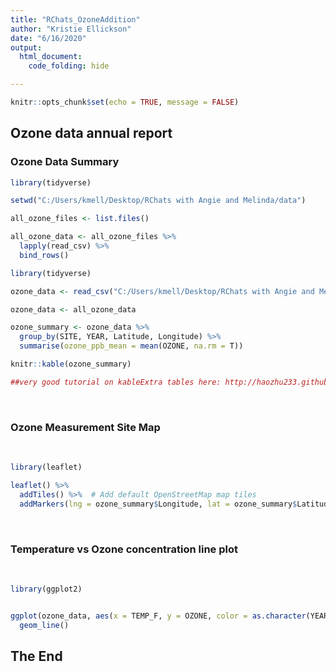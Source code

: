 ---
title: "RChats_OzoneAddition"
author: "Kristie Ellickson"
date: "6/16/2020"
output: 
  html_document: 
    code_folding: hide

---

```{r setup, include=FALSE}
knitr::opts_chunk$set(echo = TRUE, message = FALSE)
```

## Ozone data annual report


### Ozone Data Summary


```{r update data, echo = FALSE}

library(tidyverse)

setwd("C:/Users/kmell/Desktop/RChats with Angie and Melinda/data")

all_ozone_files <- list.files()

all_ozone_data <- all_ozone_files %>%
  lapply(read_csv) %>%
  bind_rows()

```


```{r ozone read, echo = FALSE}

library(tidyverse)

ozone_data <- read_csv("C:/Users/kmell/Desktop/RChats with Angie and Melinda/data/ozone_2016.csv")

ozone_data <- all_ozone_data

ozone_summary <- ozone_data %>%
  group_by(SITE, YEAR, Latitude, Longitude) %>%
  summarise(ozone_ppb_mean = mean(OZONE, na.rm = T))

knitr::kable(ozone_summary)

##very good tutorial on kableExtra tables here: http://haozhu233.github.io/kableExtra/awesome_table_in_html.html
```

<br>

### Ozone Measurement Site Map

<br>


```{r ozone map, echo = FALSE}
library(leaflet)

leaflet() %>%
  addTiles() %>%  # Add default OpenStreetMap map tiles
  addMarkers(lng = ozone_summary$Longitude, lat = ozone_summary$Latitude)


```

<br>

### Temperature vs Ozone concentration line plot

<br>

```{r ozone plot, echo = FALSE}

library(ggplot2)


ggplot(ozone_data, aes(x = TEMP_F, y = OZONE, color = as.character(YEAR))) +
  geom_line()

```

## The End
